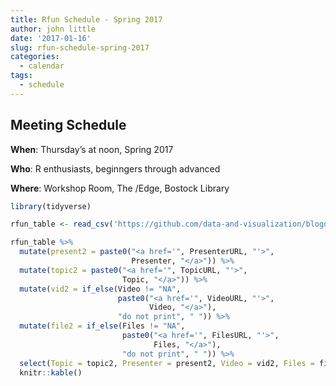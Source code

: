 ```yaml
---
title: Rfun Schedule - Spring 2017
author: john little
date: '2017-01-16'
slug: rfun-schedule-spring-2017
categories:
  - calendar
tags:
  - schedule
---
```


## Meeting Schedule

**When**: Thursday's at noon, Spring 2017

**Who**: R enthusiasts, beginngers through advanced 

**Where**: Workshop Room, The /Edge, Bostock Library

```r

library(tidyverse)

rfun_table <- read_csv('https://github.com/data-and-visualization/blogdown2-rfun/raw/master/static/data/data.csv')
```


```r
rfun_table %>% 
  mutate(present2 = paste0("<a href='", PresenterURL, "'>", 
                           Presenter, "</a>")) %>%
  mutate(topic2 = paste0("<a href='", TopicURL, "'>", 
                         Topic, "</a>")) %>% 
  mutate(vid2 = if_else(Video != "NA", 
                        paste0("<a href='", VideoURL, "'>", 
                               Video, "</a>"), 
                        "do not print", " ")) %>% 
  mutate(file2 = if_else(Files != "NA", 
                         paste0("<a href='", FilesURL, "'>", 
                                Files, "</a>"),
                         "do not print", " ")) %>% 
  select(Topic = topic2, Presenter = present2, Video = vid2, Files = file2) %>% 
  knitr::kable()

```


